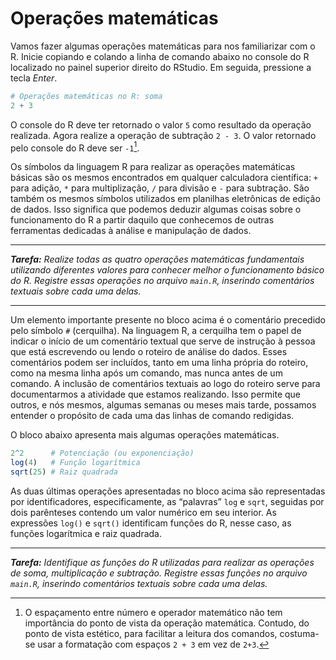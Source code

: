 # Operações matemáticas

Vamos fazer algumas operações matemáticas para nos familiarizar com o R. Inicie copiando e colando a linha de comando abaixo no console do R localizado no painel superior direito do RStudio. Em seguida, pressione a tecla _Enter_.

```r
# Operações matemáticas no R: soma
2 + 3
```

O console do R deve ter retornado o valor `5` como resultado da operação realizada. Agora realize a operação de subtração `2 - 3`. O valor retornado pelo console do R deve ser `-1`[^espacamento].

[^espacamento]: O espaçamento entre número e operador matemático não tem importância do ponto de vista da operação matemática. Contudo, do ponto de vista estético, para facilitar a leitura dos comandos, costuma-se usar a formatação com espaços `2 + 3` em vez de `2+3`.

Os símbolos da linguagem R para realizar as operações matemáticas básicas são os mesmos encontrados em qualquer calculadora científica: `+` para adição, `*` para multiplização, `/` para divisão e `-` para subtração. São também os mesmos símbolos utilizados em planilhas eletrônicas de edição de dados. Isso significa que podemos deduzir algumas coisas sobre o funcionamento do R a partir daquilo que conhecemos de outras ferramentas dedicadas à análise e manipulação de dados.

***
___Tarefa:___ _Realize todas as quatro operações matemáticas fundamentais utilizando diferentes valores para conhecer melhor o funcionamento básico do R. Registre essas operações no arquivo `main.R`, inserindo comentários textuais sobre cada uma delas._

***

Um elemento importante presente no bloco acima é o comentário precedido pelo símbolo `#` (cerquilha). Na linguagem R, a cerquilha tem o papel de indicar o início de um comentário textual que serve de instrução à pessoa que está escrevendo ou lendo o roteiro de análise do dados. Esses comentários podem ser incluídos, tanto em uma linha própria do roteiro, como na mesma linha após um comando, mas nunca antes de um comando. A inclusão de comentários textuais ao logo do roteiro serve para documentarmos a atividade que estamos realizando. Isso permite que outros, e nós mesmos, algumas semanas ou meses mais tarde, possamos entender o propósito de cada uma das linhas de comando redigidas.

O bloco abaixo apresenta mais algumas operações matemáticas.

```r
2^2      # Potenciação (ou exponenciação)
log(4)   # Função logarítmica
sqrt(25) # Raiz quadrada
```


As duas últimas operações apresentadas no bloco acima são representadas por identificadores, especificamente, as "palavras" `log` e `sqrt`, seguidas por dois parênteses contendo um valor numérico em seu interior. As expressões `log()` e `sqrt()` identificam funções do R, nesse caso, as funções logarítmica e raiz quadrada.

***
___Tarefa:___ _Identifique as funções do R utilizadas para realizar as operações de soma, multiplicação e subtração. Registre essas funções no arquivo `main.R`, inserindo comentários textuais sobre cada uma delas._
